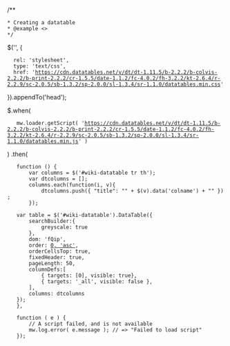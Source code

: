 /**
 * Creating a datatable
 * @example <>
 */

$('<link/>', {
   rel: 'stylesheet',
   type: 'text/css',
   href: 'https://cdn.datatables.net/v/dt/dt-1.11.5/b-2.2.2/b-colvis-2.2.2/b-print-2.2.2/cr-1.5.5/date-1.1.2/fc-4.0.2/fh-3.2.2/kt-2.6.4/r-2.2.9/sc-2.0.5/sb-1.3.2/sp-2.0.0/sl-1.3.4/sr-1.1.0/datatables.min.css'
}).appendTo('head');

$.when(
    mw.loader.getScript( 'https://cdn.datatables.net/v/dt/dt-1.11.5/b-2.2.2/b-colvis-2.2.2/b-print-2.2.2/cr-1.5.5/date-1.1.2/fc-4.0.2/fh-3.2.2/kt-2.6.4/r-2.2.9/sc-2.0.5/sb-1.3.2/sp-2.0.0/sl-1.3.4/sr-1.1.0/datatables.min.js' )
)
.then(
    function () {
    	var columns = $('#wiki-datatable tr th');
    	var dtcolumns = [];
    	columns.each(function(i, v){
    		dtcolumns.push({ "title": "" + $(v).data('colname') + "" });
    	});

    var table = $('#wiki-datatable').DataTable({
    	searchBuilder:{
			greyscale: true
		},
    	dom: 'fQ<bottom>ip',
    	order: [[ 0, 'asc' ]],
    	orderCellsTop: true,
    	fixedHeader: true,
        pageLength: 50,
        columnDefs:[
           	{ targets: [0], visible: true},
        	{ targets: '_all', visible: false },
        ],
       	columns: dtcolumns
    });	
    },
   
    function ( e ) {
        // A script failed, and is not available
        mw.log.error( e.message ); // => "Failed to load script"
    });
